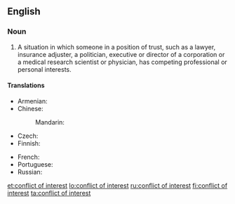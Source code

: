 ==English==
{{wikipedia}}

===Noun===
{{en-noun|head=[[conflict]] of [[interest]]|conflicts of interest}}

# {{context|legal|lang=en}} A situation in which someone in a position of trust, such as a lawyer, insurance adjuster, a politician, executive or director of a corporation or a medical research scientist or physician, has competing professional or personal interests.

====Translations====
{{trans-top|situation of a person in trust}}
* Armenian: {{t|hy|շահերի բախում|tr=šaheri baxum|sc=Armn}}
* Chinese:
*: Mandarin: {{t|cmn|利益衝突|tr=lì yì chōng tū|sc=Hani}}
* Czech: {{t|cs|střet zájmů|m}}
* Finnish: {{t|fi|eturistiriita}}
{{trans-mid}}
* French: {{t+|fr|conflit d'intérêts}}
* Portuguese: {{t|pt|conflito de interesses|m}}
* Russian: {{t|ru|конфликт интересов|sc=Cyrl}}
{{trans-bottom}}

[[et:conflict of interest]]
[[lo:conflict of interest]]
[[ru:conflict of interest]]
[[fi:conflict of interest]]
[[ta:conflict of interest]]